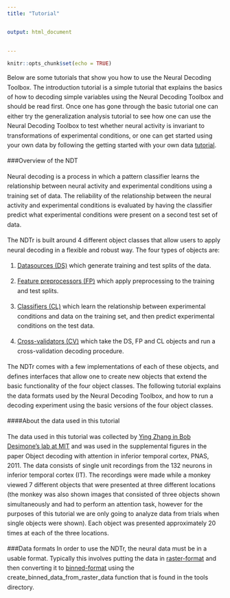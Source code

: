 ```yaml
---
title: "Tutorial"


output: html_document
  
   
---
```


```r
knitr::opts_chunk$set(echo = TRUE)


```

<div style="line-height: 1.6em;">

Below are some tutorials that show you how to use the Neural Decoding Toolbox. The introduction tutorial is a simple tutorial that explains the basics of how to decoding simple variables using the Neural Decoding Toolbox and should be read first. Once one has gone through the basic tutorial one can either try the generalization analysis tutorial to see how one can use the Neural Decoding Toolbox to test whether neural activity is invariant to transformations of experimental conditions, or one can get started using your own data by following the getting started with your own data [tutorial](./index.html).

###Overview of the NDT

Neural decoding is a process in which a pattern classifier learns the relationship between neural activity and experimental conditions using a training set of data. The reliability of the relationship between the neural activity and experimental conditions is evaluated by having the classifier predict what experimental conditions were present on a second test set of data.

The NDTr is built around 4 different object classes that allow users to apply neural decoding in a flexible and robust way. The four types of objects are:

  1. [Datasources (DS)](Datasources.html) which generate training and test splits of the data.
  
  2. [Feature preprocessors (FP)](Feature Preprocessors.html) which apply preprocessing to the training and test splits.
 
  3. [Classifiers (CL)](Classifiers.html) which learn the relationship between experimental conditions and data on the training set, and then predict experimental conditions on the test data.
 
  4. [Cross-validators (CV)](Cross-validators.html) which take the DS, FP and CL objects and run a cross-validation decoding procedure.

The NDTr comes with a few implementations of each of these objects, and defines interfaces that allow one to create new objects that extend the basic functionality of the four object classes. 
The following tutorial explains the data formats used by the Neural Decoding Toolbox, and how to run a decoding experiment using the basic versions of the four object classes.
 
####About the data used in this tutorial

The data used in this tutorial was collected by [Ying Zhang in Bob Desimone’s lab at MIT](Zhang_Meyers_PNAS_2011.pdf) and was used in the supplemental figures in the paper Object decoding with attention in inferior temporal cortex, PNAS, 2011. The data consists of single unit recordings from the 132 neurons in inferior temporal cortex (IT). The recordings were made while a monkey viewed 7 different objects that were presented at three different locations (the monkey was also shown images that consisted of three objects shown simultaneously and had to perform an attention task, however for the purposes of this tutorial we are only going to analyze data from trials when single objects were shown). Each object was presented approximately 20 times at each of the three locations.



###Data formats
In order to use the NDTr, the neural data must be in a usable format. Typically this involves putting the data in [raster-format](Raster-format.html) and then converting it to [binned-format](Binned-format.html) using the create_binned_data_from_raster_data function that is found in the tools directory. 

</div> 
